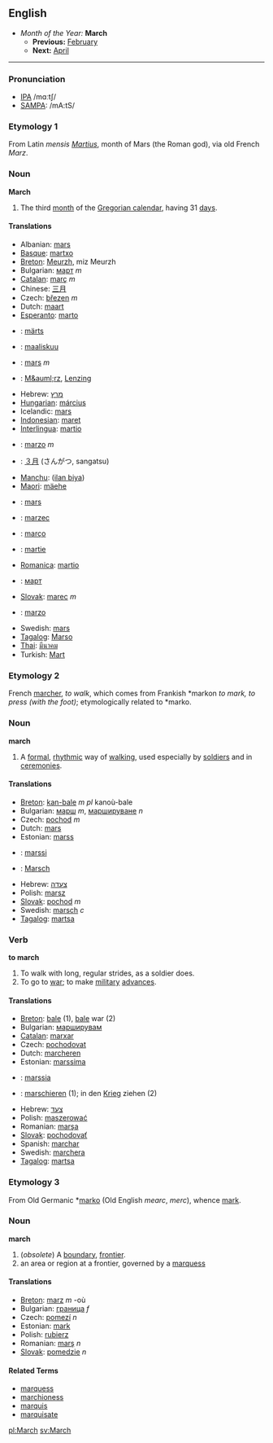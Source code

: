 ==English==
*''Month of the Year:'' '''March'''
**'''Previous:''' [[February]]
**'''Next:''' [[April]]
----

===Pronunciation===
*[[w:IPA|IPA]] /mɑːtʃ/
*[[w:SAMPA|SAMPA]]: /mA:tS/

===Etymology 1===
From Latin ''mensis [[Martius]]'', month of Mars (the Roman god), via old French ''Marz''.

===Noun===
'''March'''

#The third [[month]] of the [[Gregorian calendar]], having 31 [[day]]s.

====Translations====
*Albanian: [[mars]]
*[[Basque]]: [[martxo]]
*[[Breton]]: [[Meurzh]], miz Meurzh
*Bulgarian: [[март]] ''m''
*[[Catalan]]: [[març]] ''m''
*Chinese: [[三月]]
*Czech: [[březen]] ''m''
*Dutch: [[maart]]
*[[Esperanto]]: [[marto]]
*{{et}}: [[märts]]
*{{fi}}: [[maaliskuu]]
*{{fr}}: [[mars]] ''m''
*{{de}}: [[M&auml;rz]], [[Lenzing]]
*Hebrew: [[מרץ]]
*[[Hungarian]]: [[március]]
*Icelandic: [[mars]]
*[[Indonesian]]: [[maret]]
*[[Interlingua]]: [[martio]]
*{{it}}: [[marzo]] ''m''
*{{ja}}: [[３月]] (さんがつ, sangatsu)
*[[Manchu]]: ([[ilan biya]])
*[[Maori]]: [[mäehe]]
*{{no}}: [[mars]]
*{{pl}}: [[marzec]]
*{{pt}}: [[março]]
*{{ro}}: [[martie]]
*[[Romanica]]: [[martio]]
*{{ru}}: [[март]]
*[[Slovak]]: [[marec]] ''m''
*{{es}}: [[marzo]]
*Swedish: [[mars]] 
*[[Tagalog]]: [[Marso]]
*[[Thai]]: [[มีนาคม]]
*Turkish: [[Mart]]

===Etymology 2===
French [[marcher]], ''to walk'', which comes from Frankish *markon ''to mark, to press (with the foot)''; etymologically related to *marko.

===Noun===
'''march'''

#A [[formal]], [[rhythmic]] way of [[walk]]ing, used especially by [[soldier]]s and in [[ceremony|ceremonies]].

====Translations====
*[[Breton]]: [[kan-bale]] ''m pl'' kanoù-bale
*Bulgarian: [[марш]] ''m'', [[маршируване]] ''n''
*Czech: [[pochod]] ''m''
*Dutch: [[mars]]
*Estonian: [[marss]]
*{{fi}}: [[marssi]]
*{{de}}: [[Marsch]]
*Hebrew: [[צעדה]]
*Polish: [[marsz]]
*[[Slovak]]: [[pochod]] ''m''
*Swedish: [[marsch]] ''c''
*[[Tagalog]]: [[martsa]]

===Verb===
'''to march'''

#To walk with long, regular strides, as a soldier does.
#To go to [[war]]; to make [[military]] [[advance]]s.

====Translations====
*[[Breton]]: [[bale]] (1), [[bale]] war (2)
*Bulgarian: [[марширувам]]
*[[Catalan]]: [[marxar]]
*Czech: [[pochodovat]]
*Dutch: [[marcheren]]
*Estonian: [[marssima]]
*{{fi}}: [[marssia]]
*{{de}}: [[marschieren]] (1); in den [[Krieg]] ziehen (2)
*Hebrew: [[צעד]]
*Polish: [[maszerować]]
*Romanian: [[marşa]]
*[[Slovak]]: [[pochodovať]]
*Spanish: [[marchar]]
*Swedish: [[marchera]]
*[[Tagalog]]: [[martsa]]

===Etymology 3===
From Old Germanic *[[marko]] (Old English ''mearc'', ''merc''), whence [[mark]].

===Noun===
'''march'''

#(''obsolete'') A [[boundary]], [[frontier]].
# an area or region at a frontier, governed by a [[marquess]]

====Translations====
*[[Breton]]: [[marz]] ''m'' -où
*Bulgarian: [[граница]] ''f''
*Czech: [[pomezí]] ''n''
*Estonian: [[mark]]
*Polish: [[rubierz]]
*Romanian: [[marş]] ''n''
*[[Slovak]]: [[pomedzie]] ''n''

====Related Terms====
*[[marquess]]
*[[marchioness]]
*[[marquis]]
*[[marquisate]]

[[pl:March]] [[sv:March]]